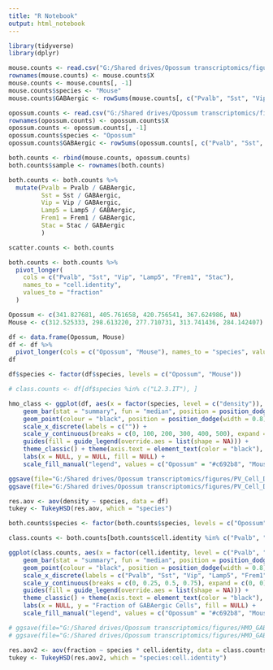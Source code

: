 ```yaml
---
title: "R Notebook"
output: html_notebook
---
```


```r

library(tidyverse)
library(dplyr)

mouse.counts <- read.csv("G:/Shared drives/Opossum transcriptomics/figures/Mouse_Subclass_Sample_v1.csv")
rownames(mouse.counts) <- mouse.counts$X
mouse.counts <- mouse.counts[, -1]
mouse.counts$species <- "Mouse"
mouse.counts$GABAergic <- rowSums(mouse.counts[, c("Pvalb", "Sst", "Vip", "Lamp5", "Frem1", "Stac")])

opossum.counts <- read.csv("G:/Shared drives/Opossum transcriptomics/figures/Opossum_Subclass_Sample_V1.csv")
rownames(opossum.counts) <- opossum.counts$X
opossum.counts <- opossum.counts[, -1]
opossum.counts$species <- "Opossum"
opossum.counts$GABAergic <- rowSums(opossum.counts[, c("Pvalb", "Sst", "Vip", "Lamp5", "Frem1", "Stac")])

both.counts <- rbind(mouse.counts, opossum.counts)
both.counts$sample <- rownames(both.counts)

```


```r

both.counts <- both.counts %>%
  mutate(Pvalb = Pvalb / GABAergic,
         Sst = Sst / GABAergic,
         Vip = Vip / GABAergic,
         Lamp5 = Lamp5 / GABAergic,
         Frem1 = Frem1 / GABAergic,
         Stac = Stac / GABAergic
         )

scatter.counts <- both.counts

both.counts <- both.counts %>%
  pivot_longer(
    cols = c("Pvalb", "Sst", "Vip", "Lamp5", "Frem1", "Stac"),
    names_to = "cell.identity", 
    values_to = "fraction"
  )

```


```r

Opossum <- c(341.827681, 405.761658, 420.756541, 367.624986, NA)
Mouse <- c(312.525333, 298.613220, 277.710731, 313.741436, 284.142407)

df <- data.frame(Opossum, Mouse)
df <- df %>%
  pivot_longer(cols = c("Opossum", "Mouse"), names_to = "species", values_to = "density")
df

```

```r

df$species <- factor(df$species, levels = c("Opossum", "Mouse"))

# class.counts <- df[df$species %in% c("L2.3.IT"), ]

hmo_class <- ggplot(df, aes(x = factor(species, level = c("density")), y = density, fill = species)) +
    geom_bar(stat = "summary", fun = "median", position = position_dodge(width = 0.8), width = 0.75) +
    geom_point(colour = "black", position = position_dodge(width = 0.8), size = 1) +
    scale_x_discrete(labels = c("")) +
    scale_y_continuous(breaks = c(0, 100, 200, 300, 400, 500), expand = c(0, 0), limits = c(0, 500)) +
    guides(fill = guide_legend(override.aes = list(shape = NA))) +
    theme_classic() + theme(axis.text = element_text(color = "black"), legend.text = element_text(size = 10)) + 
    labs(x = NULL, y = NULL, fill = NULL) + 
    scale_fill_manual("legend", values = c("Opossum" = "#c692b8", "Mouse" = "#aaaaaa"))

ggsave(file="G:/Shared drives/Opossum transcriptomics/figures/PV_Cell_Density.svg", plot=hmo_class, width=2.15, height=3, dpi=500)
ggsave(file="G:/Shared drives/Opossum transcriptomics/figures/PV_Cell_Density.png", plot=hmo_class, width=2.15, height=3, dpi=500)

```

```r

res.aov <- aov(density ~ species, data = df)
tukey <- TukeyHSD(res.aov, which = "species")

```


```r

both.counts$species <- factor(both.counts$species, levels = c("Opossum", "Mouse", "Human"))

class.counts <- both.counts[both.counts$cell.identity %in% c("Pvalb", "Sst", "Vip", "Lamp5", "Frem1", "Stac"), ]

ggplot(class.counts, aes(x = factor(cell.identity, level = c("Pvalb", "Sst", "Vip", "Lamp5", "Frem1", "Stac")), y = fraction, fill = species)) +
    geom_bar(stat = "summary", fun = "median", position = position_dodge(width = 0.8), width = 0.75) +
    geom_point(colour = "black", position = position_dodge(width = 0.8), size = 1) +
    scale_x_discrete(labels = c("Pvalb", "Sst", "Vip", "Lamp5", "Frem1", "Stac")) +
    scale_y_continuous(breaks = c(0, 0.25, 0.5, 0.75), expand = c(0, 0), limits = c(0, 0.751)) +
    guides(fill = guide_legend(override.aes = list(shape = NA))) +
    theme_classic() + theme(axis.text = element_text(color = "black"), legend.text = element_text(size = 10)) + 
    labs(x = NULL, y = "Fraction of GABAergic Cells", fill = NULL) + 
    scale_fill_manual("legend", values = c("Opossum" = "#c692b8", "Mouse" = "#aaaaaa", "Human" = "#f1c296"))

# ggsave(file="G:/Shared drives/Opossum transcriptomics/figures/HMO_GABAergic_Subclass_Proportion.svg", plot=hmo_gabaergic, width=4.5, height=3, dpi=500)
# ggsave(file="G:/Shared drives/Opossum transcriptomics/figures/HMO_GABAergic_Subclass_Proportion.png", plot=hmo_gabaergic, width=4.5, height=3, dpi=500)

```


```r

res.aov2 <- aov(fraction ~ species * cell.identity, data = class.counts)
tukey <- TukeyHSD(res.aov2, which = "species:cell.identity")

```

